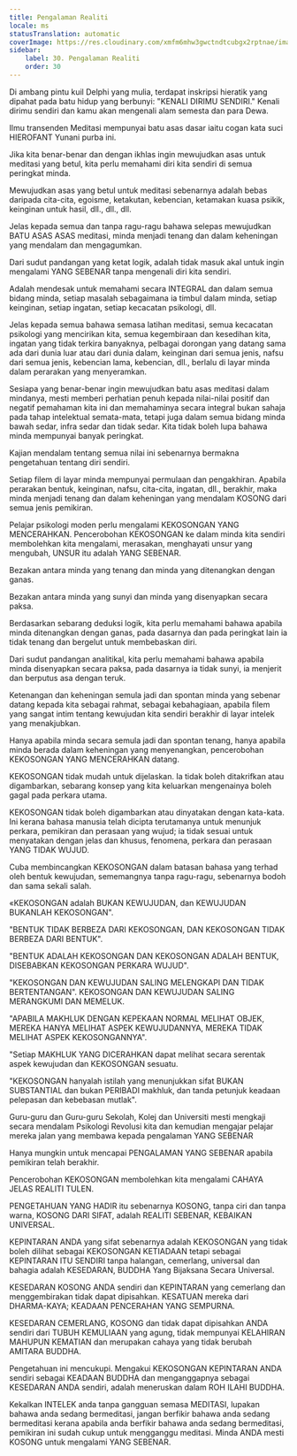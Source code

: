 ```yaml
---
title: Pengalaman Realiti
locale: ms
statusTranslation: automatic
coverImage: https://res.cloudinary.com/xmfm6mhw3gwctndtcubgx2rptnae/image/upload/v1740337243/small_cover_educacion_fundamental_a051170f1c.webp
sidebar:
    label: 30. Pengalaman Realiti
    order: 30
---
```

Di ambang pintu kuil Delphi yang mulia, terdapat inskripsi hieratik yang dipahat pada batu hidup yang berbunyi: "KENALI DIRIMU SENDIRI." Kenali dirimu sendiri dan kamu akan mengenali alam semesta dan para Dewa.

Ilmu transenden Meditasi mempunyai batu asas dasar iaitu cogan kata suci HIEROFANT Yunani purba ini.

Jika kita benar-benar dan dengan ikhlas ingin mewujudkan asas untuk meditasi yang betul, kita perlu memahami diri kita sendiri di semua peringkat minda.

Mewujudkan asas yang betul untuk meditasi sebenarnya adalah bebas daripada cita-cita, egoisme, ketakutan, kebencian, ketamakan kuasa psikik, keinginan untuk hasil, dll., dll., dll.

Jelas kepada semua dan tanpa ragu-ragu bahawa selepas mewujudkan BATU ASAS ASAS meditasi, minda menjadi tenang dan dalam keheningan yang mendalam dan mengagumkan.

Dari sudut pandangan yang ketat logik, adalah tidak masuk akal untuk ingin mengalami YANG SEBENAR tanpa mengenali diri kita sendiri.

Adalah mendesak untuk memahami secara INTEGRAL dan dalam semua bidang minda, setiap masalah sebagaimana ia timbul dalam minda, setiap keinginan, setiap ingatan, setiap kecacatan psikologi, dll.

Jelas kepada semua bahawa semasa latihan meditasi, semua kecacatan psikologi yang mencirikan kita, semua kegembiraan dan kesedihan kita, ingatan yang tidak terkira banyaknya, pelbagai dorongan yang datang sama ada dari dunia luar atau dari dunia dalam, keinginan dari semua jenis, nafsu dari semua jenis, kebencian lama, kebencian, dll., berlalu di layar minda dalam perarakan yang menyeramkan.

Sesiapa yang benar-benar ingin mewujudkan batu asas meditasi dalam mindanya, mesti memberi perhatian penuh kepada nilai-nilai positif dan negatif pemahaman kita ini dan memahaminya secara integral bukan sahaja pada tahap intelektual semata-mata, tetapi juga dalam semua bidang minda bawah sedar, infra sedar dan tidak sedar. Kita tidak boleh lupa bahawa minda mempunyai banyak peringkat.

Kajian mendalam tentang semua nilai ini sebenarnya bermakna pengetahuan tentang diri sendiri.

Setiap filem di layar minda mempunyai permulaan dan pengakhiran. Apabila perarakan bentuk, keinginan, nafsu, cita-cita, ingatan, dll., berakhir, maka minda menjadi tenang dan dalam keheningan yang mendalam KOSONG dari semua jenis pemikiran.

Pelajar psikologi moden perlu mengalami KEKOSONGAN YANG MENCERAHKAN. Pencerobohan KEKOSONGAN ke dalam minda kita sendiri membolehkan kita mengalami, merasakan, menghayati unsur yang mengubah, UNSUR itu adalah YANG SEBENAR.

Bezakan antara minda yang tenang dan minda yang ditenangkan dengan ganas.

Bezakan antara minda yang sunyi dan minda yang disenyapkan secara paksa.

Berdasarkan sebarang deduksi logik, kita perlu memahami bahawa apabila minda ditenangkan dengan ganas, pada dasarnya dan pada peringkat lain ia tidak tenang dan bergelut untuk membebaskan diri.

Dari sudut pandangan analitikal, kita perlu memahami bahawa apabila minda disenyapkan secara paksa, pada dasarnya ia tidak sunyi, ia menjerit dan berputus asa dengan teruk.

Ketenangan dan keheningan semula jadi dan spontan minda yang sebenar datang kepada kita sebagai rahmat, sebagai kebahagiaan, apabila filem yang sangat intim tentang kewujudan kita sendiri berakhir di layar intelek yang menakjubkan.

Hanya apabila minda secara semula jadi dan spontan tenang, hanya apabila minda berada dalam keheningan yang menyenangkan, pencerobohan KEKOSONGAN YANG MENCERAHKAN datang.

KEKOSONGAN tidak mudah untuk dijelaskan. Ia tidak boleh ditakrifkan atau digambarkan, sebarang konsep yang kita keluarkan mengenainya boleh gagal pada perkara utama.

KEKOSONGAN tidak boleh digambarkan atau dinyatakan dengan kata-kata. Ini kerana bahasa manusia telah dicipta terutamanya untuk menunjuk perkara, pemikiran dan perasaan yang wujud; ia tidak sesuai untuk menyatakan dengan jelas dan khusus, fenomena, perkara dan perasaan YANG TIDAK WUJUD.

Cuba membincangkan KEKOSONGAN dalam batasan bahasa yang terhad oleh bentuk kewujudan, sememangnya tanpa ragu-ragu, sebenarnya bodoh dan sama sekali salah.

«KEKOSONGAN adalah BUKAN KEWUJUDAN, dan KEWUJUDAN BUKANLAH KEKOSONGAN".

"BENTUK TIDAK BERBEZA DARI KEKOSONGAN, DAN KEKOSONGAN TIDAK BERBEZA DARI BENTUK".

"BENTUK ADALAH KEKOSONGAN DAN KEKOSONGAN ADALAH BENTUK, DISEBABKAN KEKOSONGAN PERKARA WUJUD".

"KEKOSONGAN DAN KEWUJUDAN SALING MELENGKAPI DAN TIDAK BERTENTANGAN". KEKOSONGAN DAN KEWUJUDAN SALING MERANGKUMI DAN MEMELUK.

"APABILA MAKHLUK DENGAN KEPEKAAN NORMAL MELIHAT OBJEK, MEREKA HANYA MELIHAT ASPEK KEWUJUDANNYA, MEREKA TIDAK MELIHAT ASPEK KEKOSONGANNYA".

"Setiap MAKHLUK YANG DICERAHKAN dapat melihat secara serentak aspek kewujudan dan KEKOSONGAN sesuatu.

"KEKOSONGAN hanyalah istilah yang menunjukkan sifat BUKAN SUBSTANTIAL dan bukan PERIBADI makhluk, dan tanda petunjuk keadaan pelepasan dan kebebasan mutlak".

Guru-guru dan Guru-guru Sekolah, Kolej dan Universiti mesti mengkaji secara mendalam Psikologi Revolusi kita dan kemudian mengajar pelajar mereka jalan yang membawa kepada pengalaman YANG SEBENAR

Hanya mungkin untuk mencapai PENGALAMAN YANG SEBENAR apabila pemikiran telah berakhir.

Pencerobohan KEKOSONGAN membolehkan kita mengalami CAHAYA JELAS REALITI TULEN.

PENGETAHUAN YANG HADIR itu sebenarnya KOSONG, tanpa ciri dan tanpa warna, KOSONG DARI SIFAT, adalah REALITI SEBENAR, KEBAIKAN UNIVERSAL.

KEPINTARAN ANDA yang sifat sebenarnya adalah KEKOSONGAN yang tidak boleh dilihat sebagai KEKOSONGAN KETIADAAN tetapi sebagai KEPINTARAN ITU SENDIRI tanpa halangan, cemerlang, universal dan bahagia adalah KESEDARAN, BUDDHA Yang Bijaksana Secara Universal.

KESEDARAN KOSONG ANDA sendiri dan KEPINTARAN yang cemerlang dan menggembirakan tidak dapat dipisahkan. KESATUAN mereka dari DHARMA-KAYA; KEADAAN PENCERAHAN YANG SEMPURNA.

KESEDARAN CEMERLANG, KOSONG dan tidak dapat dipisahkan ANDA sendiri dari TUBUH KEMULIAAN yang agung, tidak mempunyai KELAHIRAN MAHUPUN KEMATIAN dan merupakan cahaya yang tidak berubah AMITARA BUDDHA.

Pengetahuan ini mencukupi. Mengakui KEKOSONGAN KEPINTARAN ANDA sendiri sebagai KEADAAN BUDDHA dan menganggapnya sebagai KESEDARAN ANDA sendiri, adalah meneruskan dalam ROH ILAHI BUDDHA.

Kekalkan INTELEK anda tanpa gangguan semasa MEDITASI, lupakan bahawa anda sedang bermeditasi, jangan berfikir bahawa anda sedang bermeditasi kerana apabila anda berfikir bahawa anda sedang bermeditasi, pemikiran ini sudah cukup untuk mengganggu meditasi. Minda ANDA mesti KOSONG untuk mengalami YANG SEBENAR.

